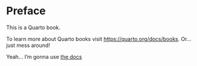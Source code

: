 # Preface {.unnumbered}

This is a Quarto book.

To learn more about Quarto books visit <https://quarto.org/docs/books>. Or... just mess around!

Yeah... I'm gonna use [the docs](https://quarto.org)
